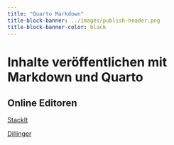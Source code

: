 ```yaml
---
title: "Quarto Markdown"
title-block-banner: ../images/publish-header.png
title-block-banner-color: black
---
```

# Inhalte veröffentlichen mit Markdown und Quarto

## Online Editoren


 [StackIt](https://stackedit.io/)

 [Dillinger](https://dillinger.io/)
